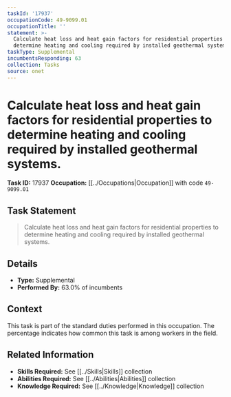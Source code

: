 ```yaml
---
taskId: '17937'
occupationCode: 49-9099.01
occupationTitle: ''
statement: >-
  Calculate heat loss and heat gain factors for residential properties to
  determine heating and cooling required by installed geothermal systems.
taskType: Supplemental
incumbentsResponding: 63
collection: Tasks
source: onet
---
```

# Calculate heat loss and heat gain factors for residential properties to determine heating and cooling required by installed geothermal systems.

**Task ID:** 17937
**Occupation:** [[../Occupations|Occupation]] with code `49-9099.01`

## Task Statement

> Calculate heat loss and heat gain factors for residential properties to determine heating and cooling required by installed geothermal systems.

## Details

- **Type:** Supplemental
- **Performed By:** 63.0% of incumbents

## Context

This task is part of the standard duties performed in this occupation. The percentage indicates how common this task is among workers in the field.

## Related Information

- **Skills Required:** See [[../Skills|Skills]] collection
- **Abilities Required:** See [[../Abilities|Abilities]] collection
- **Knowledge Required:** See [[../Knowledge|Knowledge]] collection
